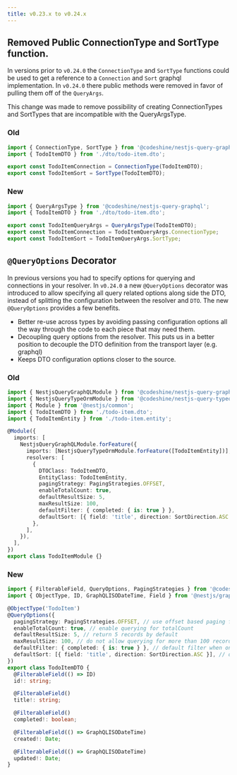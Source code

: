 ```yaml
---
title: v0.23.x to v0.24.x
---
```



## Removed Public ConnectionType and SortType function.

In versions prior to `v0.24.0` the `ConnectionType` and `SortType` functions could be used to get a reference to a
`Connection` and `Sort` graphql implementation. In `v0.24.0` there public methods were removed in favor of pulling
them off of the `QueryArgs`.

This change was made to remove possibility of creating ConnectionTypes and SortTypes that are incompatible with the
QueryArgsType.

### Old

```ts
import { ConnectionType, SortType } from '@codeshine/nestjs-query-graphql';
import { TodoItemDTO } from './dto/todo-item.dto';

export const TodoItemConnection = ConnectionType(TodoItemDTO);
export const TodoItemSort = SortType(TodoItemDTO);
```

### New

```ts
import { QueryArgsType } from '@codeshine/nestjs-query-graphql';
import { TodoItemDTO } from './dto/todo-item.dto';

export const TodoItemQueryArgs = QueryArgsType(TodoItemDTO);
export const TodoItemConnection = TodoItemQueryArgs.ConnectionType;
export const TodoItemSort = TodoItemQueryArgs.SortType;
```

## `@QueryOptions` Decorator

In previous versions you had to specify options for querying and connections in your resolver. In `v0.24.0` a new
`@QueryOptions` decorator was introduced to allow specifying all query related options along side the DTO, instead of splitting the configuration between the resolver and `DTO`. The new `@QueryOptions` provides a few benefits.

- Better re-use across types by avoiding passing configuration options all the way through the code to each piece that may need them.
- Decoupling query options from the resolver. This puts us in a better position to decouple the DTO definition from the transport layer (e.g. graphql)
- Keeps DTO configuration options closer to the source.

### Old

```ts title="todo-item.module.ts"
import { NestjsQueryGraphQLModule } from '@codeshine/nestjs-query-graphql';
import { NestjsQueryTypeOrmModule } from '@codeshine/nestjs-query-typeorm';
import { Module } from '@nestjs/common';
import { TodoItemDTO } from './todo-item.dto';
import { TodoItemEntity } from './todo-item.entity';

@Module({
  imports: [
    NestjsQueryGraphQLModule.forFeature({
      imports: [NestjsQueryTypeOrmModule.forFeature([TodoItemEntity])],
      resolvers: [
        {
          DTOClass: TodoItemDTO,
          EntityClass: TodoItemEntity,
          pagingStrategy: PagingStrategies.OFFSET,
          enableTotalCount: true,
          defaultResultSize: 5,
          maxResultSize: 100,
          defaultFilter: { completed: { is: true } },
          defaultSort: [{ field: 'title', direction: SortDirection.ASC }],
        },
      ],
    }),
  ],
})
export class TodoItemModule {}
```

### New

```ts title="todo-item.dto.ts"
import { FilterableField, QueryOptions, PagingStrategies } from '@codeshine/nestjs-query-graphql';
import { ObjectType, ID, GraphQLISODateTime, Field } from '@nestjs/graphql';

@ObjectType('TodoItem')
@QueryOptions({
  pagingStrategy: PagingStrategies.OFFSET, // use offset based paging for this DTO
  enableTotalCount: true, // enable querying for totalCount
  defaultResultSize: 5, // return 5 records by default
  maxResultSize: 100, // do not allow querying for more than 100 records at a time
  defaultFilter: { completed: { is: true } }, // default filter when one is not provided
  defaultSort: [{ field: 'title', direction: SortDirection.ASC }], // default sort when one is not provided.
})
export class TodoItemDTO {
  @FilterableField(() => ID)
  id!: string;

  @FilterableField()
  title!: string;

  @FilterableField()
  completed!: boolean;

  @FilterableField(() => GraphQLISODateTime)
  created!: Date;

  @FilterableField(() => GraphQLISODateTime)
  updated!: Date;
}
```
